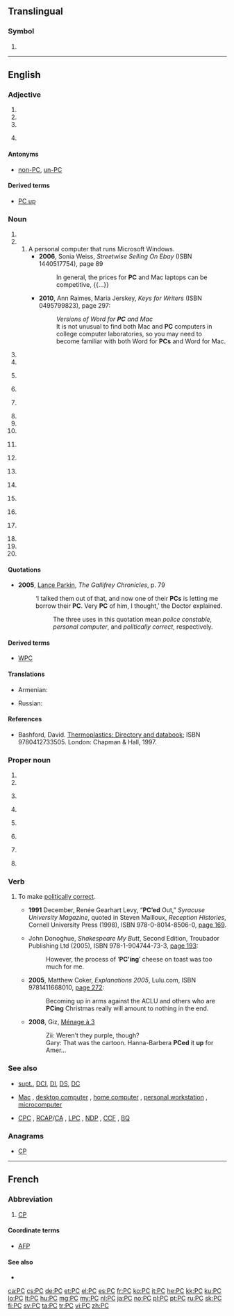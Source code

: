 {{also|pc|pC}}
==Translingual==

===Symbol===
{{head|mul|symbol}}

# {{SI-unit-abb|peta|coulomb|[[electric charge]]}}

----

==English==

===Adjective===
{{en-adj}}

# {{initialism of|[[partially]] [[continuous]]|lang=en}}
# {{initialism of|politically correct|lang=en}}
# {{initialism of|pro-choice|lang=en}}
# {{context|Canada|politics|dated|lang=en}} {{initialism of|Progressive Conservative|lang=en}}

====Antonyms====
* {{sense|politically correct}} [[non-PC]], [[un-PC]]

====Derived terms====
* {{sense|politically correct}} [[#Verb|PC up]]

===Noun===
{{en-noun}}

# {{initialism of|parsec|lang=en}}
# {{initialism of|personal computer|lang=en}}
## A personal computer that runs Microsoft Windows.
##* '''2006''', Sonia Weiss, ''Streetwise Selling On Ebay'' (ISBN 1440517754), page 89
##*: In general, the prices for '''PC''' and Mac laptops can be competitive, {{...}}
##* '''2010''', Ann Raimes, ‎Maria Jerskey, ''Keys for Writers'' (ISBN 0495799823), page 297:
##*: ''Versions of Word for '''PC''' and Mac''
##*: It is not unusual to find both Mac and '''PC''' computers in college computer laboratories, so you may need to become familiar with both Word for '''PCs''' and Word for Mac.
# {{initialism of|photocopy|lang=en}}
# {{initialism of|player character|lang=en}}
# {{context|British|Canada|lang=en}} {{initialism of|police constable|lang=en}}
# {{initialism of|political correctness|lang=en}}
# {{context|organic chemistry|lang=en}} {{initialism of|polycarbonate|lang=en}}
# {{initialism of|[[w:Posterior commissure|posterior commissure]]|lang=en}}
# {{initialism of|privy council|lang=en}}
# {{initialism of|privy councillor|lang=en}}
# {{context|US|lang=en}} {{initialism of|probable cause|lang=en}}
# {{initialism of|[[w:Probate Court|Probate Court]]|lang=en}}
# {{context|TV|lang=en}} {{initialism of|production code|lang=en}}
# {{initialism of|Professional Corporation|lang=en}}
# {{context|computing|lang=en}} {{initialism of|program counter|lang=en}}
# {{initialism of|progressive contextualization|lang=en}}
# {{context|Canada|politics|dated|lang=en}} {{initialism of|Progressive Conservative|lang=en}}
# {{initialism of|protective custody|lang=en}}
# {{initialism of|private chat|lang=en}}
# {{initialism of|pubococcygeus muscle|lang=en}}

====Quotations====
* '''2005''', [[w:Lance Parkin|Lance Parkin]], ''The Gallifrey Chronicles'', p. 79
*: ‘I talked them out of that, and now one of their '''PCs''' is letting me borrow their '''PC'''. Very '''PC''' of him, I thought,’ the Doctor explained.
*:: The three uses in this quotation mean ''police constable'', ''personal computer'', and ''politically correct'', respectively.

====Derived terms====
* {{sense|police constable}} [[WPC]]

====Translations====
{{trans-top|initialism of personal computer}}
* Armenian: {{t|hy|ԱՀ|sc=Armn}}
{{trans-mid}}
* Russian: {{t+|ru|ПК|sc=Cyrl}}
{{trans-bottom}}

====References====
* {{context|organic chemistry|lang=en}} Bashford, David.  [http://books.google.com/books?id=ycLq-EYaE0QC&dq=a.+schulman&source=gbs_navlinks_s Thermoplastics: Directory and databook]; ISBN 9780412733505. London: Chapman & Hall, 1997.

===Proper noun===
{{en-proper noun}}

# {{initialism of|Proto-Celtic|lang=en}}
# {{initialism of|[[w:Penn Central|Penn Central]]|lang=en}}
# {{context|US|navy|lang=en}} {{initialism of|[[w:Coastal Patrol|Coastal Patrol]]|lang=en}}
# {{initialism of|[[w:Phrozen Crew|Phrozen Crew]]|lang=en}}
# {{context|British|politics|lang=en}} {{initialism of|[[w:Plaid Cymru|Plaid Cymru]]|lang=en}}
# {{context|US|lang=en}} {{initialism of|[[w:Presbyterian Church|Presbyterian Church]]|lang=en}}
# {{context|Canada|politics|lang=en}} {{initialism of|[[w:Progressive Canadian Party|Progressive Canadian Party]]|lang=en}}
# {{context|Canada|politics|dated|lang=en}} {{initialism of|Progressive Conservative Party|lang=en}}

===Verb===
{{en-verb}}

# {{context|sometimes with ''up''|lang=en}} To make [[politically correct]].
#* '''1991''' December, Renée Gearhart Levy, “'''PC’ed''' Out,” ''Syracuse University Magazine'', quoted in Steven Mailloux, ''Reception Histories'', Cornell University Press (1998), ISBN 978-0-8014-8506-0, [http://books.google.com/books?id=0GMcOD2Whq4C&pg=PA169&dq=PC'ed page 169].
#* {{ante|2005}} John Donoghue, ''Shakespeare My Butt'', Second Edition, Troubador Publishing Ltd (2005), ISBN 978-1-904744-73-3, [http://books.google.com/books?id=RZTrIQk_j5YC&pg=PA193&dq=PC'ing page 193]:
#*: However, the process of ‘'''PC’ing'''’ cheese on toast was too much for me.
#* '''2005''', Matthew Coker, ''Explanations 2005'', Lulu.com, ISBN 9781411668010, [http://books.google.com/books?id=pgPfBdXIy1EC&pg=PA272&dq=PCing page 272]:
#*: Becoming up in arms against the ACLU and others who are '''PCing''' Christmas really will amount to nothing in the end.
#* '''2008''', Giz, [http://www.menagea3.net/d/20081213.html Ménage à 3]
#*: Zii: Weren’t they purple, though?
#*: Gary: That was the cartoon.  Hanna-Barbera '''PCed''' it '''up''' for Amer…

===See also===
* {{sense|policing}} [[supt.]], [[DCI]], [[DI]], [[DS]], [[DC]]
* {{sense|computing}} [[Mac]] , [[desktop computer]] , [[home computer]] , [[personal workstation]] , [[microcomputer]]
* {{sense|Canadian politics}} [[CPC]] , [[RCAP]]/[[CA]] , [[LPC]] , [[NDP]] , [[CCF]] , [[BQ]]

===Anagrams===
* [[CP#English|CP]]

----
==French==
===Abbreviation===
{{head|fr|abbreviation}}
# {{context|journalism|in Canada|lang=fr}} [[CP]] {{initialism of|lang=fr|[[presse|Presse]] [[canadienne]]}} {{gloss|Canadian Press}}
====Coordinate terms====
{{sense|Presse canadienne}}
* [[AFP]] {{qualifier|France}}
====See also====
* {{pedia|lang=fr|Presse canadienne}}

[[ca:PC]]
[[cs:PC]]
[[de:PC]]
[[et:PC]]
[[el:PC]]
[[es:PC]]
[[fr:PC]]
[[ko:PC]]
[[it:PC]]
[[he:PC]]
[[kk:PC]]
[[ku:PC]]
[[lo:PC]]
[[lt:PC]]
[[hu:PC]]
[[mg:PC]]
[[my:PC]]
[[nl:PC]]
[[ja:PC]]
[[no:PC]]
[[pl:PC]]
[[pt:PC]]
[[ru:PC]]
[[sk:PC]]
[[fi:PC]]
[[sv:PC]]
[[ta:PC]]
[[tr:PC]]
[[vi:PC]]
[[zh:PC]]